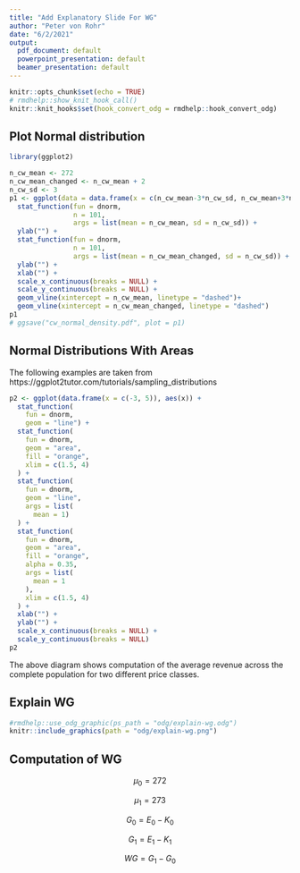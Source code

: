 ```yaml
---
title: "Add Explanatory Slide For WG"
author: "Peter von Rohr"
date: "6/2/2021"
output:
  pdf_document: default
  powerpoint_presentation: default
  beamer_presentation: default
---
```


```r
knitr::opts_chunk$set(echo = TRUE)
# rmdhelp::show_knit_hook_call()
knitr::knit_hooks$set(hook_convert_odg = rmdhelp::hook_convert_odg)
```

## Plot Normal distribution

```r
library(ggplot2)

n_cw_mean <- 272
n_cw_mean_changed <- n_cw_mean + 2
n_cw_sd <- 3
p1 <- ggplot(data = data.frame(x = c(n_cw_mean-3*n_cw_sd, n_cw_mean+3*n_cw_sd)), aes(x)) +
  stat_function(fun = dnorm, 
                n = 101, 
                args = list(mean = n_cw_mean, sd = n_cw_sd)) + 
  ylab("") +
  stat_function(fun = dnorm, 
                n = 101, 
                args = list(mean = n_cw_mean_changed, sd = n_cw_sd)) + 
  ylab("") +
  xlab("") +
  scale_x_continuous(breaks = NULL) +
  scale_y_continuous(breaks = NULL) + 
  geom_vline(xintercept = n_cw_mean, linetype = "dashed")+ 
  geom_vline(xintercept = n_cw_mean_changed, linetype = "dashed")
p1
# ggsave("cw_normal_density.pdf", plot = p1)
```


## Normal Distributions With Areas
The following examples are taken from https://ggplot2tutor.com/tutorials/sampling_distributions

```r
p2 <- ggplot(data.frame(x = c(-3, 5)), aes(x)) +
  stat_function(
    fun = dnorm,
    geom = "line") + 
  stat_function(
    fun = dnorm,
    geom = "area",
    fill = "orange",
    xlim = c(1.5, 4)
  ) +
  stat_function(
    fun = dnorm,
    geom = "line",
    args = list(
      mean = 1)
  ) + 
  stat_function(
    fun = dnorm,
    geom = "area",
    fill = "orange",
    alpha = 0.35,
    args = list(
      mean = 1
    ), 
    xlim = c(1.5, 4)
  ) +
  xlab("") +
  ylab("") +
  scale_x_continuous(breaks = NULL) +
  scale_y_continuous(breaks = NULL)
p2
```

The above diagram shows computation of the average revenue across the complete population for two different price classes.


## Explain WG

```r
#rmdhelp::use_odg_graphic(ps_path = "odg/explain-wg.odg")
knitr::include_graphics(path = "odg/explain-wg.png")
```
 
 
## Computation of WG
$$\mu_0 = 272$$

$$\mu_1 = 273$$

$$G_0 = E_0 - K_0 $$

$$G_1 = E_1 - K_1$$


$$WG = G_1 - G_0$$

